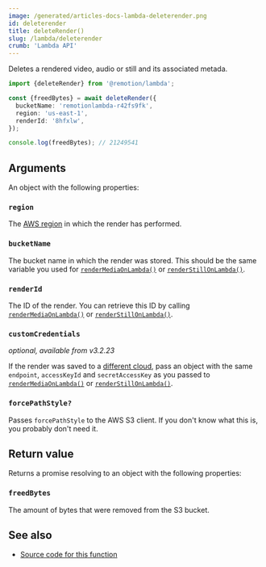 ```yaml
---
image: /generated/articles-docs-lambda-deleterender.png
id: deleterender
title: deleteRender()
slug: /lambda/deleterender
crumb: 'Lambda API'
---
```


Deletes a rendered video, audio or still and its associated metada.

```ts twoslash
import {deleteRender} from '@remotion/lambda';

const {freedBytes} = await deleteRender({
  bucketName: 'remotionlambda-r42fs9fk',
  region: 'us-east-1',
  renderId: '8hfxlw',
});

console.log(freedBytes); // 21249541
```

## Arguments

An object with the following properties:

### `region`

The [AWS region](/docs/lambda/region-selection) in which the render has performed.

### `bucketName`

The bucket name in which the render was stored. This should be the same variable you used for [`renderMediaOnLambda()`](/docs/lambda/rendermediaonlambda) or [`renderStillOnLambda()`](/docs/lambda/renderstillonlambda).

### `renderId`

The ID of the render. You can retrieve this ID by calling [`renderMediaOnLambda()`](/docs/lambda/rendermediaonlambda) or [`renderStillOnLambda()`](/docs/lambda/renderstillonlambda).

### `customCredentials`

_optional, available from v3.2.23_

If the render was saved to a [different cloud](/docs/lambda/custom-destination#saving-to-another-cloud), pass an object with the same `endpoint`, `accessKeyId` and `secretAccessKey` as you passed to [`renderMediaOnLambda()`](/docs/lambda/rendermediaonlambda#outname) or [`renderStillOnLambda()`](/docs/lambda/renderstillonlambda#outname).

### `forcePathStyle?`<AvailableFrom v="4.0.202" />

Passes `forcePathStyle` to the AWS S3 client. If you don't know what this is, you probably don't need it.

## Return value

Returns a promise resolving to an object with the following properties:

### `freedBytes`

The amount of bytes that were removed from the S3 bucket.

## See also

- [Source code for this function](https://github.com/remotion-dev/remotion/blob/main/packages/lambda/src/api/delete-render.ts)
